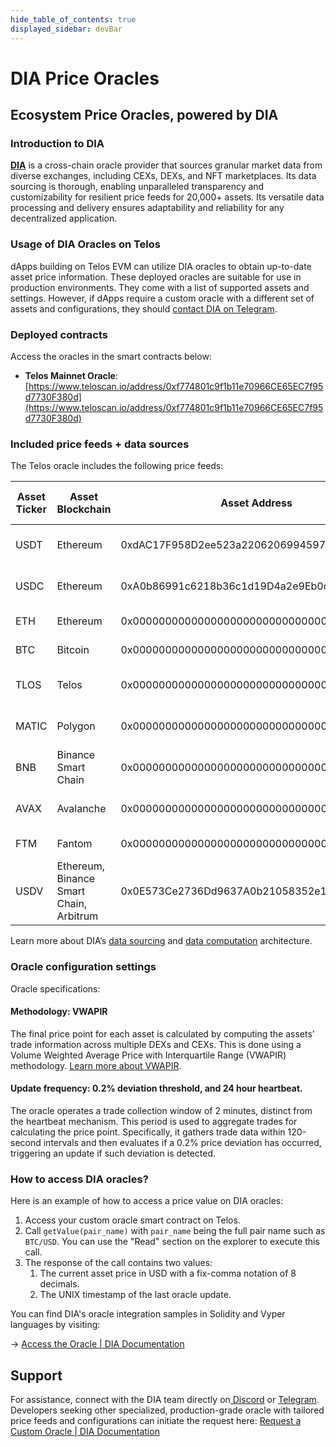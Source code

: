 ```yaml
---
hide_table_of_contents: true
displayed_sidebar: devBar
---
```


# DIA Price Oracles

## Ecosystem Price Oracles, powered by DIA

### Introduction to DIA 

**[DIA](https://diadata.org/)** is a cross-chain oracle provider that sources granular market data from diverse exchanges, including CEXs, DEXs, and NFT marketplaces. Its data sourcing is thorough, enabling unparalleled transparency and customizability for resilient price feeds for 20,000+ assets. Its versatile data processing and delivery ensures adaptability and reliability for any decentralized application.


### Usage of DIA Oracles on Telos

dApps building on Telos EVM can utilize DIA oracles to obtain up-to-date asset price information. These deployed oracles are suitable for use in production environments. They come with a list of supported assets and settings. However, if dApps require a custom oracle with a different set of assets and configurations, they should [contact DIA on Telegram](https://t.me/diabdteam).


### Deployed contracts

Access the oracles in the smart contracts below:



* **Telos Mainnet Oracle**: [https://www.teloscan.io/address/0xf774801c9f1b11e70966CE65EC7f95d7730F380d](https://www.teloscan.io/address/0xf774801c9f1b11e70966CE65EC7f95d7730F380d)


### Included price feeds + data sources

The Telos oracle includes the following price feeds:

|Asset Ticker|Asset Blockchain|Asset Address|Asset Markets Overview|
|--------------|-----------|------------|------------|
|USDT|Ethereum|0xdAC17F958D2ee523a2206206994597C13D831ec7|[USDT Asset Information](https://www.diadata.org/app/price/asset/Ethereum/0xdAC17F958D2ee523a2206206994597C13D831ec7/)|
|USDC|Ethereum|0xA0b86991c6218b36c1d19D4a2e9Eb0cE3606eB48|[USDC Asset Information](https://www.diadata.org/app/price/asset/Ethereum/0xA0b86991c6218b36c1d19D4a2e9Eb0cE3606eB48/)|
|ETH|Ethereum|0x0000000000000000000000000000000000000000|[ETH Asset Information](https://www.diadata.org/app/price/asset/Ethereum/0x0000000000000000000000000000000000000000/)|
|BTC|Bitcoin|0x0000000000000000000000000000000000000000|[BTC Asset Information](https://www.diadata.org/app/price/asset/Bitcoin/0x0000000000000000000000000000000000000000/)|
|TLOS|Telos|0x0000000000000000000000000000000000000000|[TLOS Asset Information](https://www.diadata.org/app/price/asset/Telos/0x0000000000000000000000000000000000000000/)|
|MATIC|Polygon|0x0000000000000000000000000000000000001010|[MATIC Asset Information](https://www.diadata.org/app/price/asset/Polygon/0x0000000000000000000000000000000000001010/)|
|BNB|Binance Smart Chain|0x0000000000000000000000000000000000000000|[BNB Asset Information](https://www.diadata.org/app/price/asset/BinanceSmartChain/0x0000000000000000000000000000000000000000/)|
|AVAX|Avalanche|0x0000000000000000000000000000000000000000|[AVAX Asset Information](https://www.diadata.org/app/price/asset/Avalanche/0x0000000000000000000000000000000000000000/)|
|FTM|Fantom|0x0000000000000000000000000000000000000000|[FTM Asset Information](https://www.diadata.org/app/price/asset/Fantom/0x0000000000000000000000000000000000000000/)|
|USDV|Ethereum, Binance Smart Chain, Arbitrum|0x0E573Ce2736Dd9637A0b21058352e1667925C7a8|[USDV Asset Information](https://www.diadata.org/app/price/asset/Arbitrum/0x323665443CEf804A3b5206103304BD4872EA4253/)|


Learn more about DIA’s [data sourcing](https://docs.diadata.org/introduction/dia-technical-structure/data-sourcing) and [data computation](https://docs.diadata.org/introduction/dia-technical-structure/data-computation) architecture.


### Oracle configuration settings

Oracle specifications:


#### Methodology: VWAPIR

The final price point for each asset is calculated by computing the assets' trade information across multiple DEXs and CEXs. This is done using a Volume Weighted Average Price with Interquartile Range (VWAPIR) methodology. [Learn more about VWAPIR](https://docs.diadata.org/products/token-price-feeds/exchangeprices/vwapir-volume-weighted-average-price-with-interquartile-range-filter).


#### Update frequency: 0.2% deviation threshold, and 24 hour heartbeat.

The oracle operates a trade collection window of 2 minutes, distinct from the heartbeat mechanism. This period is used to aggregate trades for calculating the price point. Specifically, it gathers trade data within 120-second intervals and then evaluates if a 0.2% price deviation has occurred, triggering an update if such deviation is detected.


### How to access DIA oracles?

Here is an example of how to access a price value on DIA oracles:



1. Access your custom oracle smart contract on Telos.
2. Call `getValue(pair_name)` with `pair_name` being the full pair name such as `BTC/USD`. You can use the "Read" section on the explorer to execute this call.
3. The response of the call contains two values:
    1. The current asset price in USD with a fix-comma notation of 8 decimals.
    2. The UNIX timestamp of the last oracle update.

You can find DIA's oracle integration samples in Solidity and Vyper languages by visiting: 

→ [Access the Oracle | DIA Documentation](https://docs.diadata.org/products/token-price-feeds/access-the-oracle) 


## Support

For assistance, connect with the DIA team directly on[ Discord](https://chat.openai.com/c/d2ca764b-00d6-4de7-8555-0cc30ac416b1#) or [Telegram](https://t.me/diadata_org). Developers seeking other specialized, production-grade oracle with tailored price feeds and configurations can initiate the request here: [Request a Custom Oracle | DIA Documentation](https://docs.diadata.org/introduction/intro-to-dia-oracles/request-an-oracle)